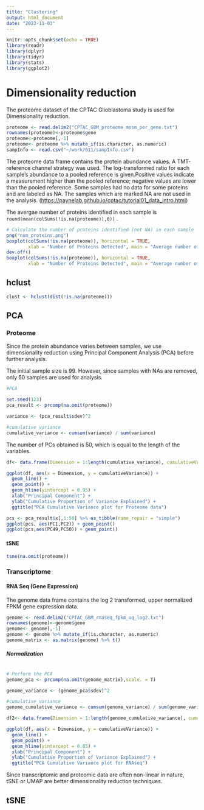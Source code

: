 ```yaml
---
title: "Clustering"
output: html_document
date: "2023-11-03"
---
```


```r
knitr::opts_chunk$set(echo = TRUE)
library(readr)
library(dplyr)
library(tidyr)
library(stats)
library(ggplot2)
```

# Dimensionality reduction

The proteome dataset of the CPTAC Glioblastoma study is used for Dimensionality reduction.

```r
proteome <- read.delim2("CPTAC_GBM_proteome_mssm_per_gene.txt")
rownames(proteome)<-proteome$gene
proteome<-proteome[,-1]
proteome<- proteome %>% mutate_if(is.character, as.numeric)
sampInfo <- read.csv("~/work/611/sampInfo.csv")

```

The proteome data frame contains the protein abundance values. A TMT-reference channel strategy was used. The log-transformed ratio for each sample's abundance to a pooled reference is given.Positive values indicate a measurement higher than the pooled reference; negative values are lower than the pooled reference. Some samples had no data for some proteins and are labeled as NA. The samples which are marked NA are not used in the analysis. (<https://paynelab.github.io/cptac/tutorial01_data_intro.html>)

The avergae number of proteins identified in each sample is `round(mean(colSums(!is.na(proteome)),0))` .

```r
# Calculate the number of proteins identified (not NA) in each sample
png("num_proteins.png")
boxplot(colSums(!is.na(proteome)), horizontal = TRUE,
        xlab = "Number of Proteins Detected", main = "Average number of proteins")
dev.off()
boxplot(colSums(!is.na(proteome)), horizontal = TRUE,
        xlab = "Number of Proteins Detected", main = "Average number of proteins")

```

## hclust

```r

clust <- hclust(dist(!is.na(proteome)))

```

## PCA

### Proteome

Since the protein abundance varies between samples, we use dimensionality reduction using Principal Component Analysis (PCA) before further analysis.

The initial sample size is 99. However, since samples with NAs are removed, only 50 samples are used for analysis.

```r

#PCA

set.seed(123)
pca_result <- prcomp(na.omit(proteome))

variance <- (pca_result$sdev)^2

#cumulative variance
cumulative_variance <- cumsum(variance) / sum(variance)

```

The number of PCs obtained is 50, which is equal to the length of the variables.

```r
df<- data.frame(Dimension = 1:length(cumulative_variance), cumulativeVariance = cumulative_variance)

ggplot(df, aes(x = Dimension, y = cumulativeVariance)) +
  geom_line() +
  geom_point() +
  geom_hline(yintercept = 0.95) +
  xlab("Principal Component") +
  ylab("Cumulative Proportion of Variance Explained") +
  ggtitle("PCA Cumulative Variance plot for Proteome data")

```

```r

pcs <- pca_result$x[,1:50] %>% as_tibble(name_repair = "simple")
ggplot(pcs, aes(PC1,PC2)) + geom_point()
ggplot(pcs,aes(PC49,PC50)) + geom_point()
```

#### tSNE

```r
tsne(na.omit(proteome))
```

### Transcriptome

#### RNA Seq (Gene Expression)

The genome data frame contains the log 2 transformed, upper normalized FPKM gene expression data.

```r
genome <- read.delim2("CPTAC_GBM_rnaseq_fpkm_uq_log2.txt")
rownames(genome)<-genome$gene
genome<- genome[,-1]
genome <- genome %>% mutate_if(is.character, as.numeric)
genome_matrix <- as.matrix(genome) %>% t()

```

##### Normalization

```r


```

```r
# Perform the PCA
genome_pca <- prcomp(na.omit(genome_matrix),scale. = T)

genome_variance <- (genome_pca$sdev)^2

#cumulative variance
genome_cumulative_variance <- cumsum(genome_variance) / sum(genome_variance)

df2<- data.frame(Dimension = 1:length(genome_cumulative_variance), cumulativeVariance = genome_cumulative_variance)

ggplot(df, aes(x = Dimension, y = cumulativeVariance)) +
  geom_line() +
  geom_point() +
  geom_hline(yintercept = 0.85) +
  xlab("Principal Component") +
  ylab("Cumulative Proportion of Variance Explained") +
  ggtitle("PCA Cumulative Variance plot for RNAseq")

```

Since transcriptomic and proteomic data are often non-linear in nature, tSNE or UMAP are better dimensionality reduction techniques.

## tSNE
